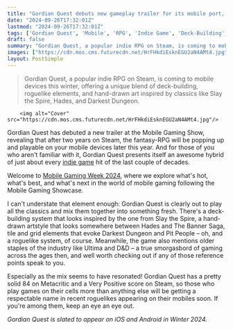 ```yaml
---
title: "Gordian Quest debuts new gameplay trailer for its mobile port, and it's like a greatest hits of indie gaming"
date: "2024-09-26T17:32:01Z"
lastmod: "2024-09-26T17:32:01Z"
tags: ['Gordian Quest', 'Mobile', 'RPG', 'Indie Game', 'Deck-Building', 'Roguelike', 'iOS', 'Android']
draft: false
summary: "Gordian Quest, a popular indie RPG on Steam, is coming to mobile devices this winter, offering a unique blend of deck-building, roguelike elements, and hand-drawn art inspired by classics like Slay the Spire, Hades, and Darkest Dungeon."
images: ["https://cdn.mos.cms.futurecdn.net/HrFHkdiEsknEGU2aN4AMt4.jpg"]
layout: PostSimple
---
```

> Gordian Quest, a popular indie RPG on Steam, is coming to mobile devices this winter, offering a unique blend of deck-building, roguelike elements, and hand-drawn art inspired by classics like Slay the Spire, Hades, and Darkest Dungeon.


        <img alt="Cover" src="https://cdn.mos.cms.futurecdn.net/HrFHkdiEsknEGU2aN4AMt4.jpg"/>
        
Gordian Quest has debuted a new trailer at the Mobile Gaming Show, revealing that after two years on Steam, the fantasy-RPG will be popping up and playable on your mobile devices later this year. And for those of you who aren't familiar with it, Gordian Quest presents itself an awesome hybrid of just about every [indie game](https://www.gamesradar.com/tag/indie-game/) hit of the last couple of decades.



Welcome to [Mobile Gaming Week 2024](https://www.gamesradar.com/platforms/mobile-gaming/gamesradar-presents-mobile-gaming-week-2024/), where we explore what's hot, what's best, and what's next in the world of mobile gaming following the Mobile Gaming Showcase.

I can't understate that element enough: Gordian Quest is clearly out to play all the classics and mix them together into something fresh. There's a deck-building system that looks inspired by the one from Slay the Spire, a hand-drawn artstyle that looks somewhere between Hades and The Banner Saga, tile and grid elements that evoke Darkest Dungeon and Pit People – oh, and a roguelike system, of course. Meanwhile, the game also mentions older staples of the industry like Ultima and D&D – a true smorgasbord of gaming across the ages then, and well worth checking out if any of those reference points speak to you.

Especially as the mix seems to have resonated! Gordian Quest has a pretty solid 84 on Metacritic and a Very Positive score on Steam, so those who play games on their cells more than anything else will be getting a respectable name in recent roguelikes appearing on their mobiles soon. If you're among them, keep an eye an eye out. 

*Gordian Quest is slated to appear on iOS and Android in Winter 2024.*
        
